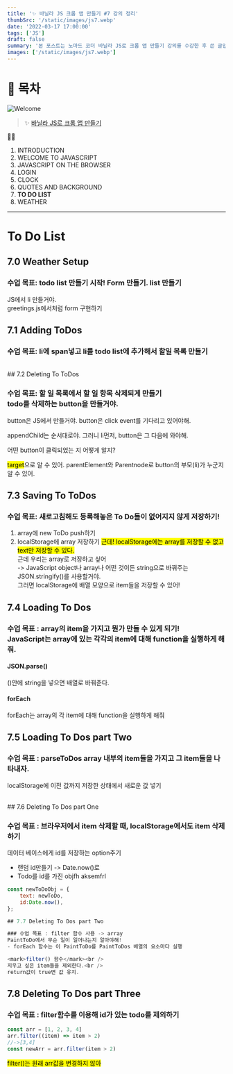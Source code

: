 ```yaml
---
title: '✨ 바닐라 JS 크롬 앱 만들기 #7 강의 정리'
thumbSrc: '/static/images/js7.webp'
date: '2022-03-17 17:00:00'
tags: ['JS']
draft: false
summary: '본 포스트는 노마드 코더 바닐라 JS로 크롬 앱 만들기 강의를 수강한 후 쓴 글입니다.'
images: ['/static/images/js7.webp']
---
```


# 📌 목차

![Welcome](/static/images/js7.webp)

> ✨ [바닐라 JS로 크롬 앱 만들기](https://nomadcoders.co/javascript-for-beginners/lobby)

💁🏻

1.  INTRODUCTION
2.  WELCOME TO JAVASCRIPT
3.  JAVASCRIPT ON THE BROWSER
4.  LOGIN
5.  CLOCK
6.  QUOTES AND BACKGROUND
7.  **TO DO LIST**
8.  WEATHER

---

# To Do List

## 7.0 Weather Setup

### 수업 목표: todo list 만들기 시작! Form 만들기. list 만들기

JS에서 li 만들거야.<br />
greetings.js에서처럼 form 구현하기

## 7.1 Adding ToDos

### 수업 목표: li에 span넣고 li를 todo list에 추가해서 할일 목록 만들기

<br />
## 7.2 Deleting To ToDos

### 수업 목표: 할 일 목록에서 할 일 항목 삭제되게 만들기<br />todo를 삭제하는 button을 만들거야.

button은 JS에서 만들거야.
button은 click event를 기다리고 있어야해.

appendChild는 순서대로야. 그러니 li먼저, button은 그 다음에 와야해.

어떤 button이 클릭되었는 지 어떻게 알지?<br />

<mark>target</mark>으로 알 수 있어. parentElement와 Parentnode로 button의 부모(li)가 누군지 알 수
있어.

## 7.3 Saving To ToDos

### 수업 목표: 새로고침해도 등록해놓은 To Do들이 없어지지 않게 저장하기!

1. array에 new ToDo push하기
2. localStorage에 array 저장하기
   <mark>근데! localStorage에는 array를 저장할 수 없고 text만 저장할 수 있다.</mark>
   <br />
   근데 우리는 array로 저장하고 싶어
   <br />
   -> JavaScript object나 array나 어떤 것이든 string으로 바꿔주는
   <br />
   JSON.stringify()를 사용할거야.
   <br />
   그러면 localStorage에 배열 모양으로 item들을 저장할 수 있어!

## 7.4 Loading To Dos

### 수업 목표 : array의 item을 가지고 뭔가 만들 수 있게 되기!<br />JavaScript는 array에 있는 각각의 item에 대해 function을 실행하게 해줘.

#### JSON.parse()

()안에 string을 넣으면 배열로 바꿔준다.

#### forEach

forEach는 array의 각 item에 대해 function을 실행하게 해줘

## 7.5 Loading To Dos part Two

### 수업 목표 : parseToDos array 내부의 item들을 가지고 그 item들을 나타내자.

localStorage에 이전 값까지 저장한 상태에서 새로운 값 넣기

<br />
## 7.6 Deleting To Dos part One

### 수업 목표 : 브라우저에서 item 삭제할 때, localStorage에서도 item 삭제하기

데이터 베이스에게 id를 저장하는 option주기

- 랜덤 id만들기 -> Date.now()로
- Todo를 id를 가진 objfh aksemfrl

```js
const newToDoObj = {
    text: newToDo,
    id:Date.now(),
};

## 7.7 Deleting To Dos part Two

### 수업 목표 : filter 함수 사용 -> array
PaintToDo에서 무슨 일이 일어나는지 알아야해!
- forEach 함수는 이 PaintToDo를 PaintToDos 배열의 요소마다 실행

<mark>filter() 함수</mark><br />
지우고 싶은 item들을 제외한다.<br />
return값이 true면 값 유지.
```

## 7.8 Deleting To Dos part Three

### 수업 목표 : filter함수를 이용해 id가 있는 todo를 제외하기

```js
const arr = [1, 2, 3, 4]
arr.filter((item) => item > 2)
//->[3,4]
const newArr = arr.filter(item > 2)
```

<mark>filter()는 원래 arr값을 변경하지 않아</mark>
